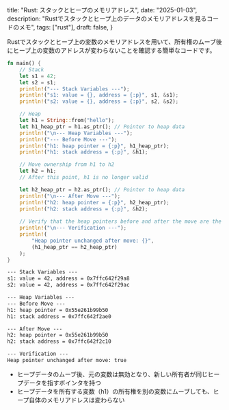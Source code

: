   title: "Rust: スタックとヒープのメモリアドレス",
  date: "2025-01-03",
  description: "Rustでスタックとヒープ上のデータのメモリアドレスを見るコードのメモ",
  tags: ["rust"],
  draft: false,
}


Rustでスタックとヒープ上の変数のメモリアドレスを用いて、所有権のムーブ後にヒープ上の変数のアドレスが変わらないことを確認する簡単なコードです。

```rust
fn main() {
    // Stack
    let s1 = 42;
    let s2 = s1;
    println!("--- Stack Variables ---");
    println!("s1: value = {}, address = {:p}", s1, &s1);
    println!("s2: value = {}, address = {:p}", s2, &s2);

    // Heap
    let h1 = String::from("hello");
    let h1_heap_ptr = h1.as_ptr(); // Pointer to heap data
    println!("\n--- Heap Variables ---");
    println!("--- Before Move ---");
    println!("h1: heap pointer = {:p}", h1_heap_ptr);
    println!("h1: stack address = {:p}", &h1);

    // Move ownership from h1 to h2
    let h2 = h1;
    // After this point, h1 is no longer valid

    let h2_heap_ptr = h2.as_ptr(); // Pointer to heap data
    println!("\n--- After Move ---");
    println!("h2: heap pointer = {:p}", h2_heap_ptr);
    println!("h2: stack address = {:p}", &h2);
    
    // Verify that the heap pointers before and after the move are the same
    println!("\n--- Verification ---");
    println!(
        "Heap pointer unchanged after move: {}",
        (h1_heap_ptr == h2_heap_ptr)
    );
}
```

```txt
--- Stack Variables ---
s1: value = 42, address = 0x7ffc642f29a8
s2: value = 42, address = 0x7ffc642f29ac

--- Heap Variables ---
--- Before Move ---
h1: heap pointer = 0x55e261b99b50
h1: stack address = 0x7ffc642f2ae0

--- After Move ---
h2: heap pointer = 0x55e261b99b50
h2: stack address = 0x7ffc642f2c10

--- Verification ---
Heap pointer unchanged after move: true
```

- ヒープデータのムーブ後、元の変数は無効となり、新しい所有者が同じヒープデータを指すポインタを持つ
- ヒープデータを所有する変数（h1）の所有権を別の変数にムーブしても、ヒープ自体のメモリアドレスは変わらない

